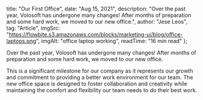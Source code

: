   title: "Our First Office",
  date: "Aug 15, 2021",
  description: "Over the past year, Volosoft has undergone many changes! After months of preparation and some hard work, we moved to our new office.",
  author: "Jese Leos",
  tag: "Article",
  imgSrc: "https://flowbite.s3.amazonaws.com/blocks/marketing-ui/blog/office-laptops.png",
  imgAlt: "office laptop working",
  readTime: "16 min read"
};

Over the past year, Volosoft has undergone many changes! After months of preparation and some hard work, we moved to our new office.

This is a significant milestone for our company as it represents our growth and commitment to providing a better work environment for our team. The new office space is designed to foster collaboration and creativity while maintaining the comfort and flexibility our team needs to do their best work. 